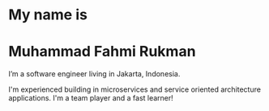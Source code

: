 # My name is

# Muhammad Fahmi Rukman

I’m a software engineer living in Jakarta, Indonesia.

I'm experienced building in microservices and service oriented architecture applications. I'm a team player and a fast learner!
